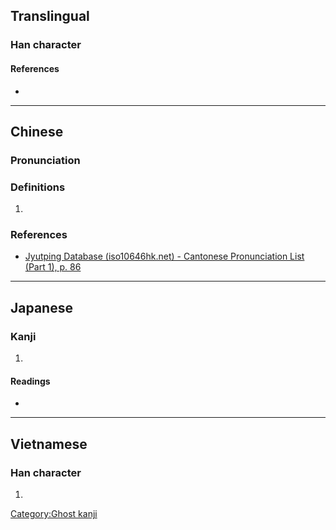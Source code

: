 {{character info}}
==Translingual==

===Han character===
{{Han char|rn=32|rad=土|as=05|sn=8|four=|canj=GPRU|ids=⿰土包}}

====References====
* {{Han ref|kx=0227.271|hdz=10434.050|uh=5789|ud=22409}}

----

==Chinese==
{{zh-forms}}

===Pronunciation===
{{zh-pron
|m=páo,tóng
|c=paau4
|mc=y
|oc=y
|cat=
}}

===Definitions===
{{zh-hanzi}}

# {{rfdef|zh|sort=土05}}

===References===
* [http://www.iso10646hk.net/jp/document/download.jsp Jyutping Database (iso10646hk.net) - Cantonese Pronunciation List (Part 1), p. 86]

----

==Japanese==

===Kanji===
{{ja-kanji|grade=|rs=土05}}

# {{rfdef|ja|sort=土05}}

====Readings====
* {{ja-readings
|goon=びょう<べう
|kanon=ほう<はう
|kanyoon=ほう<はう
|kun=くず-る, くず-れる, くず-れ
}}

----

==Vietnamese==

===Han character===
{{vi-readings|reading=bàu|rs=土05}}

# {{rfdef|vi|sort=土05}}

[[Category:Ghost kanji]]